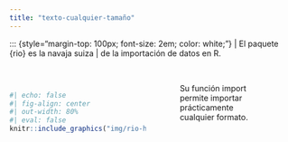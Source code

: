```yaml
---
title: "texto-cualquier-tamaño"
---
```



::: {style="margin-top: 100px; font-size: 2em; color: white;"}
| El paquete [{rio}]{.plo} es la [navaja suiza]{.hl}
|  de la importación de datos en R.

<br/>

::: columns
::: {.column width="50%"}

```r
#| echo: false
#| fig-align: center
#| out-width: 80%
#| eval: false
knitr::include_graphics("img/rio-hex.png")
```

:::

::: {.column width="50%"}

|           Su función [import]{.plo} 
|           permite importar 
|           prácticamente  
|           cualquier formato.

:::
:::